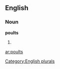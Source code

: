 
==English==

===Noun===
'''poults'''

# {{plural of|[[poult]]}}

[[Category:English plurals]]

[[ar:poults]]